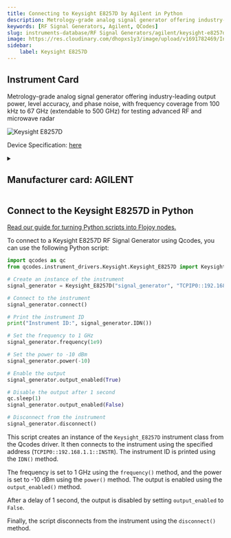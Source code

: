 ```yaml
---
title: Connecting to Keysight E8257D by Agilent in Python
description: Metrology-grade analog signal generator offering industry-leading output power, level accuracy, and phase noise, with frequency coverage from 100 kHz to 67 GHz (extendable to 500 GHz) for testing advanced RF and microwave radar
keywords: [RF Signal Generators, Agilent, QCodes] 
slug: instruments-database/RF Signal Generators/agilent/keysight-e8257d 
image: https://res.cloudinary.com/dhopxs1y3/image/upload/v1691782469/Instruments/RF%20Signal%20Generator/Keysight-E8257D/Keysight-E8257D.png
sidebar:
    label: Keysight E8257D 
---
```



## Instrument Card

Metrology-grade analog signal generator offering industry-leading output power, level accuracy, and phase noise, with frequency coverage from 100 kHz to 67 GHz (extendable to 500 GHz) for testing advanced RF and microwave radar

![Keysight E8257D](https://res.cloudinary.com/dhopxs1y3/image/upload/v1691782469/Instruments/RF%20Signal%20Generator/Keysight-E8257D/Keysight-E8257D.png)

Device Specification: [here](https://www.keysight.com/us/en/assets/7018-01211/data-sheets/5989-0698.pdf)

<details style={{ marginTop: "15px"}}>
<summary><h2 style={{display:'inline'}}>Manufacturer card: AGILENT</h2></summary>

![AGILENT](https://res.cloudinary.com/dhopxs1y3/image/upload/v1692126006/Instruments/Vendor%20Logos/Agilent.png)

Keysight Technologies, or Keysight, is an American company that manufactures electronics test and measurement equipment and software

- Headquarters: USA
- Yearly Revenue (millions, USD): 5420
- Vendor Website: [here](https://www.keysight.com/us/en/home.html)

</details>


<FeaturedInstrumentVideo category="RF_SIGNAL_GENERATORS" />

## Connect to the Keysight E8257D in Python

[Read our guide for turning Python scripts into Flojoy nodes.](https://docs.flojoy.ai/contribution/blocks/custom-flojoy-block/)



<Tabs>
<TabItem value="Flojoy" label="Flojoy" className="flojoy-instrument-tabs">

<SectionsCard category="RF_SIGNAL_GENERATORS" manufacturer="Agilent"></SectionsCard>

</TabItem>
<TabItem value="QCodes" label="QCodes">

To connect to a Keysight E8257D RF Signal Generator using Qcodes, you can use the following Python script:

```python
import qcodes as qc
from qcodes.instrument_drivers.Keysight.Keysight_E8257D import Keysight_E8257D

# Create an instance of the instrument
signal_generator = Keysight_E8257D("signal_generator", "TCPIP0::192.168.1.1::INSTR")

# Connect to the instrument
signal_generator.connect()

# Print the instrument ID
print("Instrument ID:", signal_generator.IDN())

# Set the frequency to 1 GHz
signal_generator.frequency(1e9)

# Set the power to -10 dBm
signal_generator.power(-10)

# Enable the output
signal_generator.output_enabled(True)

# Disable the output after 1 second
qc.sleep(1)
signal_generator.output_enabled(False)

# Disconnect from the instrument
signal_generator.disconnect()
```

This script creates an instance of the `Keysight_E8257D` instrument class from the Qcodes driver. It then connects to the instrument using the specified address (`TCPIP0::192.168.1.1::INSTR`). The instrument ID is printed using the `IDN()` method.

The frequency is set to 1 GHz using the `frequency()` method, and the power is set to -10 dBm using the `power()` method. The output is enabled using the `output_enabled()` method.

After a delay of 1 second, the output is disabled by setting `output_enabled` to `False`.

Finally, the script disconnects from the instrument using the `disconnect()` method.

</TabItem>
</Tabs>